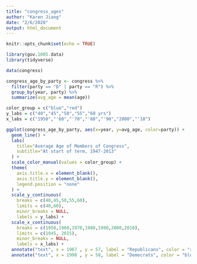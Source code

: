 ```yaml
---
title: "congress_ages"
author: "Karen Jiang"
date: "2/6/2020"
output: html_document
---
```


```r
knitr::opts_chunk$set(echo = TRUE)

library(gov.1005.data)
library(tidyverse)
```

```r
data(congress)

congress_age_by_party <- congress %>%
  filter(party == "D" | party == "R") %>% 
  group_by(year, party) %>%
  summarize(avg_age = mean(age))

color_group = c("blue","red")
y_labs = c("40","45","50","55","60 yrs")
x_labs = c("1950","'60","'70","'80","'90","2000","'10")

ggplot(congress_age_by_party, aes(x=year, y=avg_age, color=party)) + 
  geom_line() + 
  labs(
    title="Average Age of Members of Congress",
    subtitle="At start of term, 1947-2013"
  ) + 
  scale_color_manual(values = color_group) + 
  theme(
    axis.title.x = element_blank(),
    axis.title.y = element_blank(),
    legend.position = "none"
  ) +
  scale_y_continuous(
    breaks = c(40,45,50,55,60),
    limits = c(40,60), 
    minor_breaks = NULL, 
    labels = y_labs) +
  scale_x_continuous(
    breaks = c(1950,1960,1970,1980,1990,2000,2010), 
    limits = c(1945, 2015),
    minor_breaks = NULL, 
    labels = x_labs) +
  annotate("text", x = 1967 , y = 57, label = "Republicans", color = "red") 
  annotate("text", x = 1998 , y = 58, label = "Democrats", color = "blue")

```